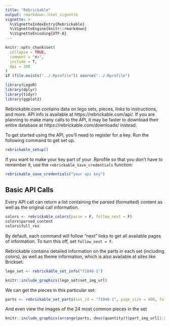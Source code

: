 ```yaml
---
title: "Rebrickable"
output: rmarkdown::html_vignette
vignette: >
  %\VignetteIndexEntry{Rebrickable}
  %\VignetteEngine{knitr::rmarkdown}
  %\VignetteEncoding{UTF-8}
---
```


```r
knitr::opts_chunk$set(
  collapse = TRUE,
  comment = "#>",
  include = T,
  dpi = 300
)
if (file.exists("../.Rprofile")) source("../.Rprofile")
```

```r
library(LegoR)
library(dplyr)
library(tidyr)
library(ggplot2)
```

Rebrickable.com contains data on lego sets, pieces, links to instructions, and more. API info is available at https://rebrickable.com/api/. If you are planning to make many calls to the API, it may be faster to download their entire database at https://rebrickable.com/downloads/ instead.

To get started using the API, you'll need to register for a key. Run the following command to get set up. 

```r
rebrickable_setup()
```

If you want to make your key part of your .Rprofile so that you don't have to remember it, use the `rebrickable_save_credentials` function:
```r
rebrickable_save_credentials("your api key")
```

## Basic API Calls

Every API call can return a list containing the parsed (formatted) content as well as the original call information. 

```r
colors <- rebrickable_colors(parse = F, follow_next = F)
colors$parsed_content
colors$full_res
```

By default, each command will follow "next" links to get all available pages of information. To turn this off, set `follow_next = F`. 

Rebrickable contains detailed information on the parts in each set (including colors), as well as theme information, which is also available at sites like Brickset. 

```r
lego_set <- rebrickable_set_info("71040-1")
```

```r
knitr::include_graphics(lego_set$set_img_url)
```

We can get the pieces in this particular set:
```r
parts <- rebrickable_set_parts(set_id = "71040-1", page_size = 400, follow_next = T)
```

And even view the images of the 24 most common pieces in the set
```r
knitr::include_graphics(arrange(parts, desc(quantity))$part_img_url[1:24])
```
